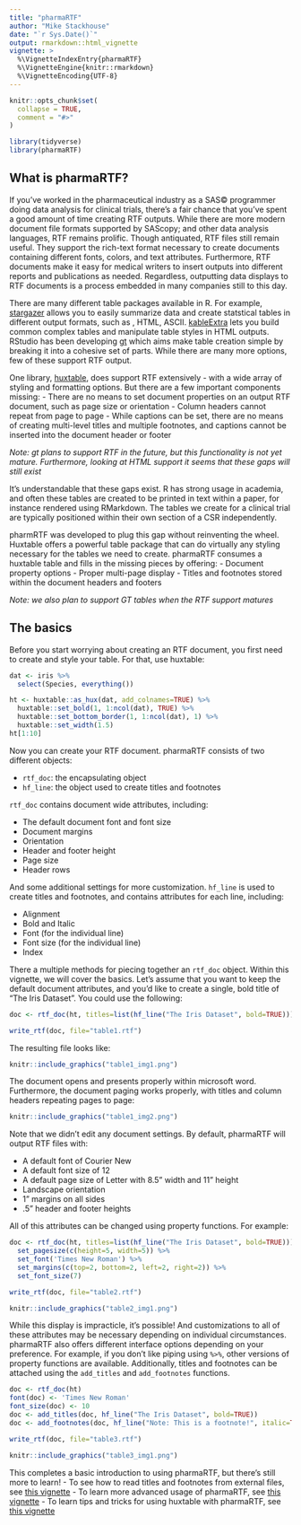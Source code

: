 ```yaml
---
title: "pharmaRTF"
author: "Mike Stackhouse"
date: "`r Sys.Date()`"
output: rmarkdown::html_vignette
vignette: >
  %\VignetteIndexEntry{pharmaRTF}
  %\VignetteEngine{knitr::rmarkdown}
  %\VignetteEncoding{UTF-8}
---
```


```r
knitr::opts_chunk$set(
  collapse = TRUE,
  comment = "#>"
)

library(tidyverse)
library(pharmaRTF)
```

## What is pharmaRTF? 

If you've worked in the pharmaceutical industry as a SAS&copy; programmer doing data analysis for clinical trials, there's a fair chance that you've spent a good amount of time creating RTF outputs. While there are more modern document file formats supported by SAScopy; and other data analysis languages, RTF remains prolific. Though antiquated, RTF files still remain useful. They support the rich-text format necessary to create documents containing different fonts, colors, and text attributes. Furthermore, RTF documents make it easy for medical writers to insert outputs into different reports and publications as needed. Regardless, outputting data displays to RTF documents is a process embedded in many companies still to this day. 

There are many different table packages available in R. For example, [stargazer](https://cran.r-project.org/package=stargazer) allows you to easily summarize data and create statstical tables in different output formats, such as \LaTeX\, HTML, ASCII. [kableExtra](https://cran.r-project.org/web/packages/kableExtra/vignettes/awesome_table_in_html.html) lets you build common complex tables and manipulate table styles in HTML outputs. RStudio has been developing [gt](https://github.com/rstudio/gt) which aims make table creation simple by breaking it into a cohesive set of parts. While there are many more options, few of these support RTF output. 

One library, [huxtable](https://hughjonesd.github.io/huxtable/), does support RTF extensively - with a wide array of styling and formatting options. But there are a few important components missing:
- There are no means to set document properties on an output RTF document, such as page size or orientation
- Column headers cannot repeat from page to page
- While captions can be set, there are no means of creating multi-level titles and multiple footnotes, and captions cannot be inserted into the document header or footer

_Note: gt plans to support RTF in the future, but this functionality is not yet mature. Furthermore, looking at HTML support it seems that these gaps will still exist_

It's understandable that these gaps exist. R has strong usage in academia, and often these tables are created to be printed in text within a paper, for instance rendered using RMarkdown. The tables we create for a clinical trial are typically positioned within their own section of a CSR independently. 

pharmRTF was developed to plug this gap without reinventing the wheel. Huxtable offers a powerful table package that can do virtually any styling necessary for the tables we need to create. pharmaRTF consumes a huxtable table and fills in the missing pieces by offering:
- Document property options
- Proper multi-page display
- Titles and footnotes stored within the document headers and footers

_Note: we also plan to support GT tables when the RTF support matures_

## The basics

Before you start worrying about creating an RTF document, you first need to create and style your table. For that, use huxtable:

```r
dat <- iris %>% 
  select(Species, everything())

ht <- huxtable::as_hux(dat, add_colnames=TRUE) %>% 
  huxtable::set_bold(1, 1:ncol(dat), TRUE) %>% 
  huxtable::set_bottom_border(1, 1:ncol(dat), 1) %>% 
  huxtable::set_width(1.5)
ht[1:10]
```

Now you can create your RTF document. pharmaRTF consists of two different objects:

- `rtf_doc`: the encapsulating object
- `hf_line`: the object used to create titles and footnotes

`rtf_doc` contains document wide attributes, including:

- The default document font and font size
- Document margins
- Orientation
- Header and footer height
- Page size
- Header rows

And some additional settings for more customization. `hf_line` is used to create titles and footnotes, and contains attributes for each line, including:

- Alignment
- Bold and Italic
- Font (for the individual line)
- Font size (for the individual line)
- Index

There a multiple methods for piecing together an `rtf_doc` object. Within this vignette, we will cover the basics. Let's assume that you want to keep the default document attributes, and you'd like to create a single, bold title of "The Iris Dataset". You could use the following:

```r
doc <- rtf_doc(ht, titles=list(hf_line("The Iris Dataset", bold=TRUE)))

write_rtf(doc, file="table1.rtf")

```

The resulting file looks like:
```r
knitr::include_graphics("table1_img1.png")
```

The document opens and presents properly within microsoft word. Furthermore, the document paging works properly, with titles and column headers repeating pages to page:

```r
knitr::include_graphics("table1_img2.png")
```

Note that we didn't edit any document settings. By default, pharmaRTF will output RTF files with:

- A default font of Courier New
- A default font size of 12
- A default page size of Letter with 8.5" width and 11" height
- Landscape orientation
- 1" margins on all sides
- .5" header and footer heights

All of this attributes can be changed using property functions. For example:

```r
doc <- rtf_doc(ht, titles=list(hf_line("The Iris Dataset", bold=TRUE))) %>% 
  set_pagesize(c(height=5, width=5)) %>% 
  set_font('Times New Roman') %>% 
  set_margins(c(top=2, bottom=2, left=2, right=2)) %>% 
  set_font_size(7)

write_rtf(doc, file="table2.rtf")

```

```r
knitr::include_graphics("table2_img1.png")
```


While this display is impracticle, it's possible! And customizations to all of these attributes may be necessary depending on individual circumstances. pharmaRTF also offers different interface options depending on your preference. For example, if you don't like piping using `%>%`, other versions of property functions are available. Additionally, titles and footnotes can be attached using the `add_titles` and `add_footnotes` functions.

```r
doc <- rtf_doc(ht)
font(doc) <- 'Times New Roman'
font_size(doc) <- 10
doc <- add_titles(doc, hf_line("The Iris Dataset", bold=TRUE))
doc <- add_footnotes(doc, hf_line("Note: This is a footnote!", italic=TRUE, align='left'))

write_rtf(doc, file="table3.rtf")
```

```r
knitr::include_graphics("table3_img1.png")
```

This completes a basic introduction to using pharmaRTF, but there's still more to learn!
- To see how to read titles and footnotes from external files, see [this vignette](external_files.html)
- To learn more advanced usage of pharmaRTF, see [this vignette](advanced_usage.html)
- To learn tips and tricks for using huxtable with pharmaRTF, see [this vignette](huxtable_tips.html)



